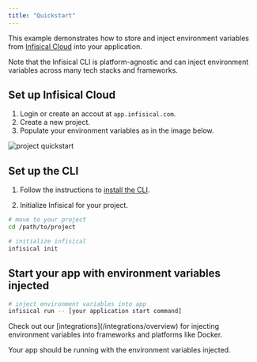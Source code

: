 ```yaml
---
title: "Quickstart"
---
```


This example demonstrates how to store and inject environment variables from [Infisical Cloud](https://app.infisical.com) into your application.

Note that the Infisical CLI is platform-agnostic and can inject environment variables across many tech stacks and frameworks.

## Set up Infisical Cloud

1. Login or create an accout at `app.infisical.com`.
2. Create a new project.
3. Populate your environment variables as in the image below.

![project quickstart](../images/project-quickstart.png)

## Set up the CLI

1. Follow the instructions to [install the CLI](/cli/overview).

2. Initialize Infisical for your project.

```bash
# move to your project
cd /path/to/project

# initialize infisical
infisical init
```

## Start your app with environment variables injected

```bash
# inject environment variables into app
infisical run -- [your application start command]
```

<Info>
  Check out our [integrations](/integrations/overview) for injecting environment
  variables into frameworks and platforms like Docker.
</Info>

Your app should be running with the environment variables injected.
